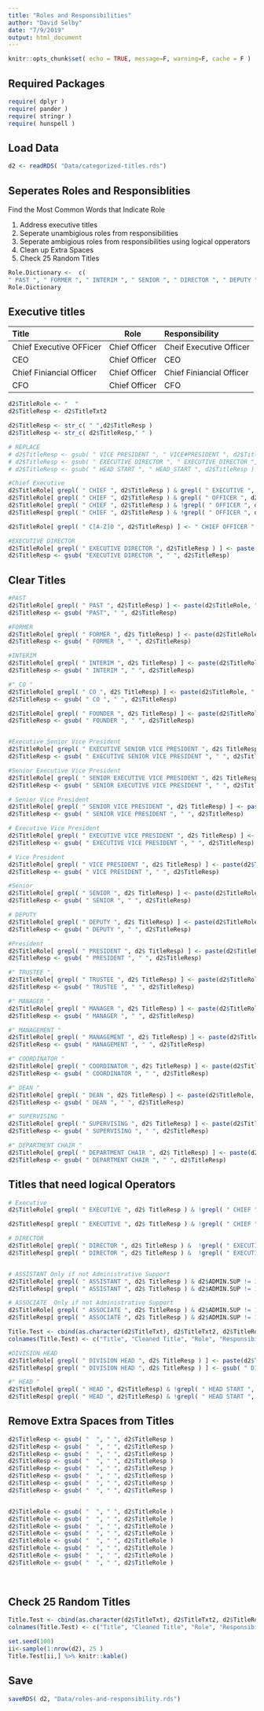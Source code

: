 ---
title: "Roles and Responsibilities"
author: "David Selby"
date: "7/9/2019"
output: html_document
---

```{r setup, include=FALSE}
knitr::opts_chunk$set( echo = TRUE, message=F, warning=F, cache = F )
```

## Required Packages
```{r}
require( dplyr )
require( pander )
require( stringr )
require( hunspell )

```


## Load Data

```{r}
d2 <- readRDS( "Data/categorized-titles.rds")

```


##  Seperates Roles and Responsiblities

Find the Most Common Words that Indicate Role

1. Address executive titles
2. Seperate unambigious roles from responsibilities
3. Seperate ambigious roles from responsibilities using logical opperators
4. Clean up Extra Spaces
5. Check 25 Random Titles




```{r}
Role.Dictionary <-  c(
" PAST ", " FORMER ", " INTERIM ", " SENIOR ", " DIRECTOR ", " DEPUTY ", " TRUSTEE ", " MANAGER "," MGR ", " MANAGEMENT ", " HEAD ", " COORDINATOR ", " CO ", " TRUSTEE ", " SENIOR VICE PRESIDENT ", " EXECUTIVE VICE ", " DEAN ", " ASSISTANT ", " ASSOCIATE ", " EXECUTIVE VICE PRESIDENT ", " VICE ", " ASSOCIATE ", " SUPERVISING ", " PRESIDENT ", " HEAD_START ")
Role.Dictionary
```

## Executive titles

Title                        Role              Responsibility
-----------------------     ----------------   ----------------
Chief Executive OFFicer      Chief Officer      Cheif Executive Officer
CEO                          Chief Officer      CEO
Chief Finiancial Officer     Chief Officer      Chief Finiancial Officer
CFO                          Chief Officer      CFO


```{r}
d2$TitleRole <- "  "
d2$TitleResp <- d2$TitleTxt2

d2$TitleResp <- str_c( " ",d2$TitleResp )
d2$TitleResp <- str_c( d2$TitleResp," " )

# REPLACE
# d2$TitleResp <- gsub( " VICE PRESIDENT ", " VICE#PRESIDENT ", d2$TitleResp )
# d2$TitleResp <- gsub( " EXECUTIVE DIRECTOR ", " EXECUTIVE_DIRECTOR ", d2$TitleResp )
# d2$TitleResp <- gsub( " HEAD START ", " HEAD_START ", d2$TitleResp )

#Chief Executive
d2$TitleRole[ grepl( " CHIEF ", d2$TitleResp ) & grepl( " EXECUTIVE ", d2$TitleResp ) ] <- " CHIEF EXECUTIVE "
d2$TitleRole[ grepl( " CHIEF ", d2$TitleResp ) & grepl( " OFFICER ", d2$TitleResp ) ] <- " CHIEF OFFICER "
d2$TitleRole[ grepl( " CHIEF ", d2$TitleResp ) & !grepl( " OFFICER ", d2$TitleResp ) ] <- " CHIEF "
d2$TitleResp[ grepl( " CHIEF ", d2$TitleResp ) & !grepl( " OFFICER ", d2$TitleResp ) ] <- (gsub( " CHIEF ", " ", d2$TitleResp))[ grepl( " CHIEF ", d2$TitleResp ) & !grepl( " OFFICER ", d2$TitleResp ) ]

d2$TitleRole[ grepl( " C[A-Z]O ", d2$TitleResp) ] <- " CHIEF OFFICER "

#EXECUTIVE DIRECTOR
d2$TitleRole[ grepl( " EXECUTIVE DIRECTOR ", d2$TitleResp ) ] <- paste(d2$TitleRole, " EXECUTIVE DIRECTOR ", sep ="")[ grepl( " EXECUTIVE DIRECTOR ", d2$TitleResp ) ]
d2$TitleResp <- gsub( "EXECUTIVE DIRECTOR ", " ", d2$TitleResp)
```



## Clear Titles

```{r}
#PAST
d2$TitleRole[ grepl( " PAST ", d2$TitleResp) ] <- paste(d2$TitleRole, " PAST ", sep ="")[ grepl( " PAST ", d2$TitleResp) ]
d2$TitleResp <- gsub( "PAST", " ", d2$TitleResp)

#FORMER
d2$TitleRole[ grepl( " FORMER ", d2$ TitleResp) ] <- paste(d2$TitleRole, " FORMER ", sep ="")[ grepl( " FORMER ", d2$ TitleResp) ]
d2$TitleResp <- gsub( " FORMER ", " ", d2$TitleResp)

#INTERIM
d2$TitleRole[ grepl( " INTERIM ", d2$ TitleResp) ] <- paste(d2$TitleRole, " INTERIM ", sep ="")[ grepl( " INTERIM ", d2$ TitleResp) ]
d2$TitleResp <- gsub( " INTERIM ", " ", d2$TitleResp)

#" CO "
d2$TitleRole[ grepl( " CO ", d2$ TitleResp) ] <- paste(d2$TitleRole, " CO ", sep ="")[ grepl( " CO ", d2$ TitleResp) ]
d2$TitleResp <- gsub( " CO ", " ", d2$TitleResp)

d2$TitleRole[ grepl( " FOUNDER ", d2$ TitleResp) ] <- paste(d2$TitleRole, " FOUNDER ", sep ="")[ grepl( " FOUNDER ", d2$ TitleResp) ]
d2$TitleResp <- gsub( " FOUNDER ", " ", d2$TitleResp)


#Executive Senior Vice President
d2$TitleRole[ grepl( " EXECUTIVE SENIOR VICE PRESIDENT ", d2$ TitleResp) ] <- paste(d2$TitleRole, " EXECUTIVE SENIOR VICE PRESIDENT ", sep ="")[ grepl( " EXECUTIVE SENIOR VICE PRESIDENT ", d2$ TitleResp) ]
d2$TitleResp <- gsub( " EXECUTIVE SENIOR VICE PRESIDENT ", " ", d2$TitleResp)

#Senior Executive Vice President
d2$TitleRole[ grepl( " SENIOR EXECUTIVE VICE PRESIDENT ", d2$ TitleResp) ] <- paste(d2$TitleRole, " SENIOR EXECUTIVE VICE PRESIDENT ", sep ="")[ grepl( " SENIOR EXECUTIVE VICE PRESIDENT ", d2$ TitleResp) ]
d2$TitleResp <- gsub( " SENIOR EXECUTIVE VICE PRESIDENT ", " ", d2$TitleResp)

# Senior Vice President
d2$TitleRole[ grepl( " SENIOR VICE PRESIDENT ", d2$ TitleResp) ] <- paste(d2$TitleRole, " SENIOR VICE PRESIDENT ", sep ="")[ grepl( " SENIOR VICE PRESIDENT ", d2$ TitleResp) ]
d2$TitleResp <- gsub( " SENIOR VICE PRESIDENT ", " ", d2$TitleResp)

# Executive Vice President
d2$TitleRole[ grepl( " EXECUTIVE VICE PRESIDENT ", d2$ TitleResp) ] <- paste(d2$TitleRole, " EXECUTIVE VICE PRESIDENT ", sep ="")[ grepl( " EXECUTIVE VICE PRESIDENT ", d2$ TitleResp) ]
d2$TitleResp <- gsub( " EXECUTIVE VICE PRESIDENT ", " ", d2$TitleResp)

# Vice President
d2$TitleRole[ grepl( " VICE PRESIDENT ", d2$ TitleResp) ] <- paste(d2$TitleRole, " VICE PRESIDENT ", sep ="")[ grepl( " VICE PRESIDENT ", d2$ TitleResp) ]
d2$TitleResp <- gsub( " VICE PRESIDENT ", " ", d2$TitleResp)

#Senior 
d2$TitleRole[ grepl( " SENIOR ", d2$ TitleResp) ] <- paste(d2$TitleRole, " SENIOR ", sep ="")[ grepl( " SENIOR ", d2$ TitleResp) ]
d2$TitleResp <- gsub( " SENIOR ", " ", d2$TitleResp)

# DEPUTY
d2$TitleRole[ grepl( " DEPUTY ", d2$ TitleResp) ] <- paste(d2$TitleRole, " DEPUTY ", sep ="")[ grepl( " DEPUTY ", d2$ TitleResp) ]
d2$TitleResp <- gsub( " DEPUTY ", " ", d2$TitleResp)

#President
d2$TitleRole[ grepl( " PRESIDENT ", d2$ TitleResp) ] <- paste(d2$TitleRole, " PRESIDENT ", sep ="")[ grepl( " PRESIDENT ", d2$ TitleResp) ]
d2$TitleResp <- gsub( " PRESIDENT ", " ", d2$TitleResp)

#" TRUSTEE ",
d2$TitleRole[ grepl( " TRUSTEE ", d2$ TitleResp) ] <- paste(d2$TitleRole, " TRUSTEE ", sep ="")[ grepl( " TRUSTEE ", d2$ TitleResp) ]
d2$TitleResp <- gsub( " TRUSTEE ", " ", d2$TitleResp)

#" MANAGER ",
d2$TitleRole[ grepl( " MANAGER ", d2$ TitleResp) ] <- paste(d2$TitleRole, " MANAGER ", sep ="")[ grepl( " MANAGER ", d2$ TitleResp) ]
d2$TitleResp <- gsub( " MANAGER ", " ", d2$TitleResp)

#" MANAGEMENT "
d2$TitleRole[ grepl( " MANAGEMENT ", d2$ TitleResp) ] <- paste(d2$TitleRole, " MANAGEMENT ", sep ="")[ grepl( " MANAGEMENT ", d2$ TitleResp) ]
d2$TitleResp <- gsub( " MANAGEMENT ", " ", d2$TitleResp)

#" COORDINATOR "
d2$TitleRole[ grepl( " COORDINATOR ", d2$ TitleResp) ] <- paste(d2$TitleRole, " COORDINATOR ", sep ="")[ grepl( " COORDINATOR ", d2$ TitleResp) ]
d2$TitleResp <- gsub( " COORDINATOR ", " ", d2$TitleResp)

#" DEAN " 
d2$TitleRole[ grepl( " DEAN ", d2$ TitleResp) ] <- paste(d2$TitleRole, " DEAN ", sep ="")[ grepl( " DEAN ", d2$ TitleResp) ]
d2$TitleResp <- gsub( " DEAN ", " ", d2$TitleResp)

#" SUPERVISING "
d2$TitleRole[ grepl( " SUPERVISING ", d2$ TitleResp) ] <- paste(d2$TitleRole, " SUPERVISING ", sep ="")[ grepl( " SUPERVISING ", d2$ TitleResp) ]
d2$TitleResp <- gsub( " SUPERVISING ", " ", d2$TitleResp)

#" DEPARTMENT CHAIR "
d2$TitleRole[ grepl( " DEPARTMENT CHAIR ", d2$ TitleResp) ] <- paste(d2$TitleRole, " DEPARTMENT CHAIR ", sep ="")[ grepl( " DEPARTMENT CHAIR ", d2$ TitleResp) ]
d2$TitleResp <- gsub( " DEPARTMENT CHAIR ", " ", d2$TitleResp)

```

## Titles that need logical Operators

```{r}
# Executive
d2$TitleRole[ grepl( " EXECUTIVE ", d2$ TitleResp ) & !grepl( " CHIEF ", d2$TitleResp )  & !grepl( " EXECUTIVE DIRECTOR ", d2$TitleResp ) & d2$ADMIN.SUP != 1 ] <- paste(d2$TitleRole, " EXECUTIVE ", sep ="")[ grepl( " EXECUTIVE ", d2$TitleResp ) & !grepl( " CHIEF ", d2$TitleResp )  & !grepl( " EXECUTIVE DIRECTOR ", d2$TitleResp ) & d2$ADMIN.SUP != 1 ]

d2$TitleResp[ grepl( " EXECUTIVE ", d2$ TitleResp ) & !grepl( " CHIEF ", d2$TitleResp )  & !grepl( " EXECUTIVE DIRECTOR ", d2$TitleResp ) & d2$ADMIN.SUP != 1 ] <- gsub( " EXECUTIVE ", " ",  d2$TitleResp )[ grepl( " EXECUTIVE ", d2$ TitleResp ) & !grepl( " CHIEF ", d2$TitleResp )  & !grepl( " EXECUTIVE DIRECTOR ", d2$TitleResp ) & d2$ADMIN.SUP != 1 ]

# DIRECTOR
d2$TitleRole[ grepl( " DIRECTOR ", d2$ TitleResp ) &  !grepl( " EXECUTIVE ", d2$TitleResp ) ] <- paste(d2$TitleRole, " DIRECTOR ", sep ="")[ grepl( " DIRECTOR ", d2$ TitleResp ) &  !grepl( " EXECUTIVE ", d2$TitleResp ) ]
d2$TitleResp[ grepl( " DIRECTOR ", d2$ TitleResp ) &  !grepl( " EXECUTIVE ", d2$TitleResp ) ] <- gsub( " DIRECTOR ", " ", d2$TitleResp )[ grepl( " DIRECTOR ", d2$ TitleResp ) &  !grepl( " EXECUTIVE ", d2$TitleResp ) ]


# ASSISTANT Only if not Administrative Support
d2$TitleRole[ grepl( " ASSISTANT ", d2$ TitleResp ) & d2$ADMIN.SUP != 1 ] <- paste(d2$TitleRole, " ASSISTANT ", sep ="")[ grepl( " ASSISTANT ", d2$ TitleResp ) & d2$ADMIN.SUP != 1 ]
d2$TitleResp[ grepl( " ASSISTANT ", d2$ TitleResp ) & d2$ADMIN.SUP != 1 ] <- gsub( " ASSISTANT ", " ", d2$TitleResp)[ grepl( " ASSISTANT ", d2$ TitleResp ) & d2$ADMIN.SUP != 1 ]

# ASSOCIATE  Only if not Administrative Support
d2$TitleRole[ grepl( " ASSOCIATE ", d2$ TitleResp ) & d2$ADMIN.SUP != 1 ] <- paste(d2$TitleRole, " ASSOCIATE ", sep ="")[ grepl( " ASSOCIATE ", d2$ TitleResp ) & d2$ADMIN.SUP != 1 ]
d2$TitleResp[ grepl( " ASSOCIATE ", d2$ TitleResp ) & d2$ADMIN.SUP != 1 ] <- gsub( " ASSOCIATE ", " ", d2$TitleResp)[ grepl( " ASSOCIATE ", d2$ TitleResp ) & d2$ADMIN.SUP != 1 ]

Title.Test <- cbind(as.character(d2$TitleTxt), d2$TitleTxt2, d2$TitleRole, d2$TitleResp ) %>% as.data.frame() 
colnames(Title.Test) <- c("Title", "Cleaned Title", "Role", "Responsibilty")

#DIVISION HEAD
d2$TitleRole[ grepl( " DIVISION HEAD ", d2$ TitleResp ) ] <- paste(d2$TitleRole, " DIVISION HEAD ", sep ="")[ grepl( " DIVISION HEAD ", d2$ TitleResp )]
d2$TitleResp[ grepl( " DIVISION HEAD ", d2$ TitleResp ) ] <- gsub( " DIVISION HEAD ", " ", d2$TitleResp)[ grepl( " DIVISION HEAD ", d2$ TitleResp )]

#" HEAD "
d2$TitleRole[ grepl( " HEAD ", d2$TitleResp) & !grepl( " HEAD START ", d2$ TitleResp) & !grepl(" MASTER ", d2$TitleResp) & !grepl(" SCHOOL ", d2$TitleResp)  ] <- paste(d2$TitleRole, " HEAD ", sep ="")[ grepl( " HEAD ", d2$TitleResp) & !grepl( " HEAD START ", d2$ TitleResp) & !grepl(" MASTER ", d2$TitleResp) & !grepl(" SCHOOL ", d2$TitleResp)  ]
d2$TitleResp[ grepl( " HEAD ", d2$TitleResp) & !grepl( " HEAD START ", d2$ TitleResp) & !grepl(" MASTER ", d2$TitleResp) & !grepl(" SCHOOL ", d2$TitleResp)  ] <- gsub( " HEAD ", " ", d2$TitleResp )[ grepl( " HEAD ", d2$TitleResp) & !grepl( " HEAD START ", d2$ TitleResp) & !grepl(" MASTER ", d2$TitleResp) & !grepl(" SCHOOL ", d2$TitleResp ) ]
```

## Remove Extra Spaces from Titles

```{r}
d2$TitleResp <- gsub( "  ", " ", d2$TitleResp )
d2$TitleResp <- gsub( "  ", " ", d2$TitleResp )
d2$TitleResp <- gsub( "  ", " ", d2$TitleResp )
d2$TitleResp <- gsub( "  ", " ", d2$TitleResp )
d2$TitleResp <- gsub( "  ", " ", d2$TitleResp )
d2$TitleResp <- gsub( "  ", " ", d2$TitleResp )
d2$TitleResp <- gsub( "  ", " ", d2$TitleResp )
d2$TitleResp <- gsub( "  ", " ", d2$TitleResp )


d2$TitleRole <- gsub( "  ", " ", d2$TitleRole )
d2$TitleRole <- gsub( "  ", " ", d2$TitleRole )
d2$TitleRole <- gsub( "  ", " ", d2$TitleRole )
d2$TitleRole <- gsub( "  ", " ", d2$TitleRole )
d2$TitleRole <- gsub( "  ", " ", d2$TitleRole )
d2$TitleRole <- gsub( "  ", " ", d2$TitleRole )
d2$TitleRole <- gsub( "  ", " ", d2$TitleRole )
d2$TitleRole <- gsub( "  ", " ", d2$TitleRole )
                                                                                                  
	 
```


## Check 25 Random Titles

```{r}
Title.Test <- cbind(as.character(d2$TitleTxt), d2$TitleTxt2, d2$TitleRole, d2$TitleResp ) %>% as.data.frame() 
colnames(Title.Test) <- c("Title", "Cleaned Title", "Role", "Responsibilty")

set.seed(100)
ii<-sample(1:nrow(d2), 25 )
Title.Test[ii,] %>% knitr::kable()

```

## Save

```{r}

saveRDS( d2, "Data/roles-and-responsibility.rds")

```
